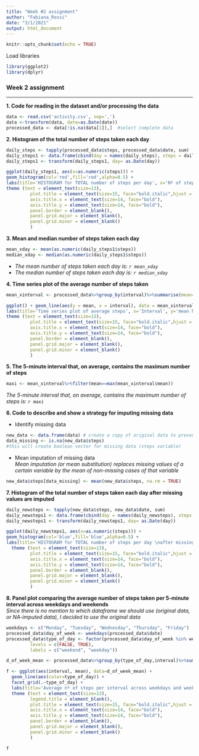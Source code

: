 ```yaml
---
title: "Week #2 assignment"
author: "Fabiana_Rossi"
date: "3/1/2021"
output: html_document
---
```


```r
knitr::opts_chunk$set(echo = TRUE)
```

Load libraries
```r
library(ggplot2)
library(dplyr)
```

### Week 2 assignment  
__________________________________________________________________________________________________________________________

**1. Code for reading in the dataset and/or processing the data**
```r
data <- read.csv('activity.csv', sep=',')
data <-transform(data, date=as.Date(date))
processed_data <- data[!is.na(data[1]),]  #select complete data
```
  
  
**2. Histogram of the total number of steps taken each day**
```r
daily_steps <- tapply(processed_data$steps, processed_data$date, sum)  
daily_steps1 <- data.frame(cbind(day = names(daily_steps), steps = daily_steps))
daily_steps1 <- transform(daily_steps1, day= as.Date(day)) 

ggplot(daily_steps1, aes(x=as.numeric(steps))) +
geom_histogram(col='red',fill='red',alpha=0.5) +
labs(title='HISTOGRAM for TOTAL number of steps per day', x='Nº of steps', y='Count') + 
theme (text = element_text(size=13), 
         plot.title = element_text(size=15, face="bold.italic",hjust = 0.5), 
         axis.title.x = element_text(size=14, face="bold"), 
         axis.title.y = element_text(size=14, face="bold"),
         panel.border = element_blank(),  
         panel.grid.major = element_blank(), 
         panel.grid.minor = element_blank()
         )
```
  
  
**3. Mean and median number of steps taken each day**
```r
mean_xday <- mean(as.numeric(daily_steps1$steps))
median_xday <- median(as.numeric(daily_steps1$steps))
```

- *The mean number of steps taken each day is: `r mean_xday`*
- *The median number of steps taken each day is: `r median_xday`*
  
  
**4. Time series plot of the average number of steps taken**
```r
mean_xinterval <- processed_data%>%group_by(interval)%>%summarise(mean=mean(steps))

ggplot() + geom_line(aes(y = mean, x = interval), data = mean_xinterval)+
labs(title='Time series plot of average steps', x='Interval', y='mean Nº of steps') + 
theme (text = element_text(size=13), 
         plot.title = element_text(size=15, face="bold.italic",hjust = 0.5), 
         axis.title.x = element_text(size=14, face="bold"), 
         axis.title.y = element_text(size=14, face="bold"),
         panel.border = element_blank(),  
         panel.grid.major = element_blank(), 
         panel.grid.minor = element_blank()
         )
```

**5. The 5-minute interval that, on average, contains the maximum number of steps**
```r
maxi <- mean_xinterval%>%filter(mean==max(mean_xinterval$mean))
```
*The 5-minute interval that, on average, contains the maximum number of steps is: `r maxi`*
  
  
**6. Code to describe and show a strategy for imputing missing data**

- Identify missing data
```r
new_data <- data.frame(data) # create a copy of original data to prevent rewriting
data_missing <- is.na(new_data$steps)
#this will create boolean vector for missing data (steps variable)
```

- Mean imputation of missing data  
*Mean imputation (or mean substitution) replaces missing values of a certain variable by the mean of non-missing cases of that variable*
```r
new_data$steps[data_missing] <- mean(new_data$steps, na.rm = TRUE)
```
  
  
**7. Histogram of the total number of steps taken each day after missing values are imputed**
```r
daily_newsteps <- tapply(new_data$steps, new_data$date, sum)
daily_newsteps1 <- data.frame(cbind(day = names(daily_newsteps), steps = daily_newsteps))
daily_newsteps1 <- transform(daily_newsteps1, day= as.Date(day)) 

ggplot(daily_newsteps1, aes(x=as.numeric(steps))) +
geom_histogram(col='blue',fill='blue',alpha=0.5) +
labs(title='HISTOGRAM for TOTAL number of steps per day \nafter missing values are imputed', x='Nº of steps', y='Count') + 
  theme (text = element_text(size=13), 
         plot.title = element_text(size=15, face="bold.italic",hjust = 0.5), 
         axis.title.x = element_text(size=14, face="bold"), 
         axis.title.y = element_text(size=14, face="bold"),
         panel.border = element_blank(),  
         panel.grid.major = element_blank(), 
         panel.grid.minor = element_blank()
         )
```

**8. Panel plot comparing the average number of steps taken per 5-minute interval across weekdays and weekends **   
_Since there is no mention to which dataframe we should use (original data, or NA-imputed data), I decided to use the original data_
```r
weekdays <- c("Monday", "Tuesday", "Wednesday", "Thursday", "Friday")
processed_data$day_of_week <- weekdays(processed_data$date)
processed_data$type_of_day <- factor(processed_data$day_of_week %in% weekdays,
         levels = c(FALSE, TRUE),
         labels = c("weekend", "weekday"))

d_of_week_mean <- processed_data%>%group_by(type_of_day,interval)%>%summarise(mean=mean(steps))

f <- ggplot(aes(interval, mean), data=d_of_week_mean) +
  geom_line(aes(color=type_of_day)) +
  facet_grid(.~type_of_day) +
  labs(title='Average nº of steps per interval across weekdays and weekends', x='Interval', y='mean nº of steps') + 
  theme (text = element_text(size=13), 
         legend.title = element_blank(),
         plot.title = element_text(size=15, face="bold.italic",hjust = 0.25), 
         axis.title.x = element_text(size=14, face="bold"), 
         axis.title.y = element_text(size=14, face="bold"),
         panel.border = element_blank(),  
         panel.grid.major = element_blank(), 
         panel.grid.minor = element_blank()
         )

f
```


